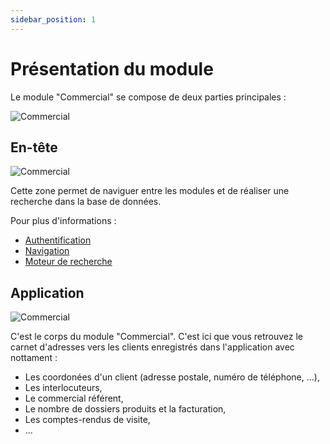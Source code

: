 ```yaml
---
sidebar_position: 1
---
```


# Présentation du module

Le module "Commercial" se compose de deux parties principales :

<div class="card-demo">
  <div class="card__body shadow--md">
    <img src="/img/commercial/app.png" alt="Commercial" />
  </div>
</div>

## En-tête

<div class="card-demo" style={{ marginBottom: "2rem" }}>
  <div class="card__body shadow--md">
    <img src="/img/commercial/header.png" alt="Commercial" />
  </div>
</div>

Cette zone permet de naviguer entre les modules et de réaliser une recherche dans la base de données.

Pour plus d'informations :

- [Authentification](/docs/en-tête/authentification)
- [Navigation](/docs/en-tête/navigation)
- [Moteur de recherche](/docs/en-tête/searchBar)

## Application

<div class="card-demo" style={{ marginBottom: "2rem" }}>
  <div class="card__body shadow--md">
    <img src="/img/commercial/commercial.png" alt="Commercial" />
  </div>
</div>

C'est le corps du module "Commercial". C'est ici que vous retrouvez le carnet d'adresses vers les clients enregistrés dans l'application avec nottament :

- Les coordonées d'un client (adresse postale, numéro de téléphone, ...),
- Les interlocuteurs,
- Le commercial référent,
- Le nombre de dossiers produits et la facturation,
- Les comptes-rendus de visite,
- ...
